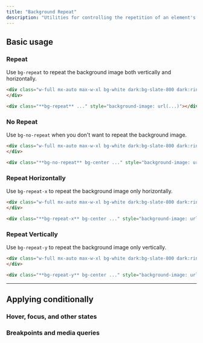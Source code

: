 ---
title: "Background Repeat"
description: "Utilities for controlling the repetition of an element's background image."
---



## Basic usage

### Repeat

Use `bg-repeat` to repeat the background image both vertically and horizontally.

```html {{ example: true }}
<div class="w-full mx-auto max-w-xl bg-white dark:bg-slate-800 dark:ring-1 dark:ring-slate-200/20 h-80 bg-repeat bg-center shadow-xl rounded-lg" style="background-image:url('/img/background-pattern.svg');">
</div>
```

```html
<div class="**bg-repeat** ..." style="background-image: url(...)"></div>
```

### No Repeat

Use `bg-no-repeat` when you don't want to repeat the background image.

```html {{ example: true }}
<div class="w-full mx-auto max-w-xl bg-white dark:bg-slate-800 dark:ring-1 dark:ring-slate-200/20 h-64 bg-no-repeat bg-center shadow-xl rounded-lg" style="background-image:url('/img/background-pattern.svg');">
</div>
```

```html
<div class="**bg-no-repeat** bg-center ..." style="background-image: url(...)"></div>
```

### Repeat Horizontally

Use `bg-repeat-x` to repeat the background image only horizontally.

```html {{ example: true }}
<div class="w-full mx-auto max-w-xl bg-white dark:bg-slate-800 dark:ring-1 dark:ring-slate-200/20 h-64 bg-repeat-x bg-center shadow-xl rounded-lg" style="background-image:url('/img/background-pattern.svg');">
</div>
```

```html
<div class="**bg-repeat-x** bg-center ..." style="background-image: url(...)"></div>
```

### Repeat Vertically

Use `bg-repeat-y` to repeat the background image only vertically.

```html {{ example: true }}
<div class="w-full mx-auto max-w-xl bg-white dark:bg-slate-800 dark:ring-1 dark:ring-slate-200/20 h-64 bg-repeat-y bg-center shadow-xl rounded-lg" style="background-image:url('/img/background-pattern.svg');">
</div>
```

```html
<div class="**bg-repeat-y** bg-center ..." style="background-image: url(...)"></div>
```

---

## <Heading ignore>Applying conditionally</Heading>

### <Heading ignore>Hover, focus, and other states</Heading>

<HoverFocusAndOtherStates defaultClass="bg-repeat" featuredClass="bg-repeat-x" />

### <Heading ignore>Breakpoints and media queries</Heading>

<BreakpointsAndMediaQueries defaultClass="bg-repeat" featuredClass="bg-repeat-x" />
